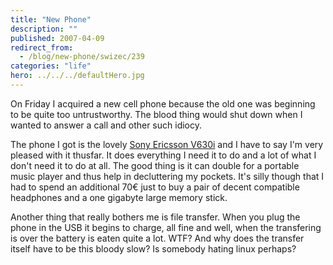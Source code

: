 ```yaml
---
title: "New Phone"
description: ""
published: 2007-04-09
redirect_from:
  - /blog/new-phone/swizec/239
categories: "life"
hero: ../../../defaultHero.jpg
---
```


On Friday I acquired a new cell phone because the old one was beginning to be quite too untrustworthy. The blood thing would shut down when I wanted to answer a call and other such idiocy.

The phone I got is the lovely [Sony Ericsson V630i](http://www.sonyericsson.com/spg.jsp?cc=global&lc=en&ver=4001&template=pp1_1_1&zone=pp&lm=pp1&pid=10457) and I have to say I'm very pleased with it thusfar. It does everything I need it to do and a lot of what I don't need it to do at all. The good thing is it can double for a portable music player and thus help in decluttering my pockets. It's silly though that I had to spend an additional 70€ just to buy a pair of decent compatible headphones and a one gigabyte large memory stick.

Another thing that really bothers me is file transfer. When you plug the phone in the USB it begins to charge, all fine and well, when the transfering is over the battery is eaten quite a lot. WTF? And why does the transfer itself have to be this bloody slow? Is somebody hating linux perhaps?
